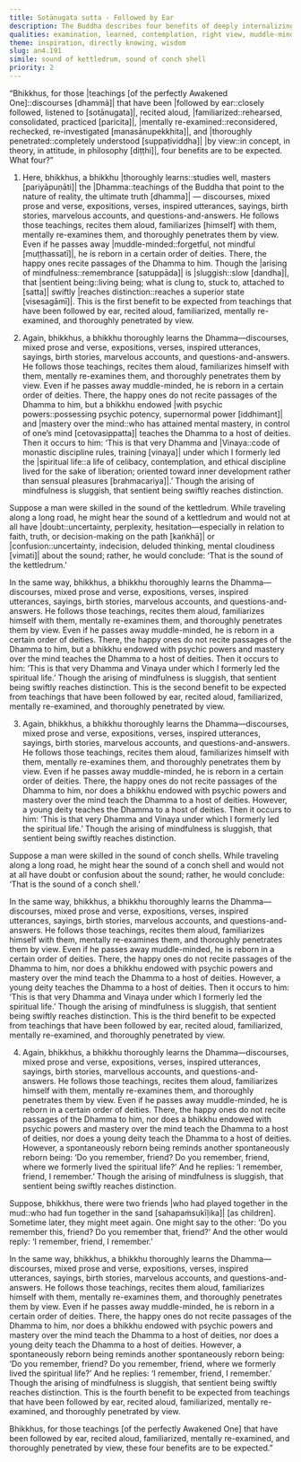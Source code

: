 ```yaml
---
title: Sotānugata sutta - Followed by Ear
description: The Buddha describes four benefits of deeply internalizing the Dhamma. Even if one dies muddle-minded, they are reborn among the deities, where hearing the Dhamma again and recollecting their past spiritual practice enables them to swiftly reach distinction.
qualities: examination, learned, contemplation, right view, muddle-minded, mindfulness, recollection of the Dhamma, spiritual life, discernment
theme: inspiration, directly knowing, wisdom
slug: an4.191
simile: sound of kettledrum, sound of conch shell
priority: 2
---
```


“Bhikkhus, for those |teachings [of the perfectly Awakened One]::discourses [dhammā]| that have been |followed by ear::closely followed, listened to [sotānugata]|, recited aloud, |familiarized::rehearsed, consolidated, practiced [paricita]|, |mentally re-examined::reconsidered, rechecked, re-investigated [manasānupekkhita]|, and |thoroughly penetrated::completely understood [suppaṭividdha]| |by view::in concept, in theory, in attitude, in philosophy [diṭṭhi]|, four benefits are to be expected. What four?”

1. Here, bhikkhus, a bhikkhu |thoroughly learns::studies well, masters [pariyāpuṇāti]| the |Dhamma::teachings of the Buddha that point to the nature of reality, the ultimate truth [dhamma]| — discourses, mixed prose and verse, expositions, verses, inspired utterances, sayings, birth stories, marvelous accounts, and questions-and-answers. He follows those teachings, recites them aloud, familiarizes [himself] with them, mentally re-examines them, and thoroughly penetrates them by view. Even if he passes away |muddle-minded::forgetful, not mindful [muṭṭhassatī]|, he is reborn in a certain order of deities. There, the happy ones recite passages of the Dhamma to him. Though the |arising of mindfulness::remembrance [satuppāda]| is |sluggish::slow [dandha]|, that |sentient being::living being; what is clung to, stuck to, attached to [satta]| swiftly |reaches distinction::reaches a superior state [visesagāmī]|. This is the first benefit to be expected from teachings that have been followed by ear, recited aloud, familiarized, mentally re-examined, and thoroughly penetrated by view.

2. Again, bhikkhus, a bhikkhu thoroughly learns the Dhamma—discourses, mixed prose and verse, expositions, verses, inspired utterances, sayings, birth stories, marvelous accounts, and questions-and-answers. He follows those teachings, recites them aloud, familiarizes himself with them, mentally re-examines them, and thoroughly penetrates them by view. Even if he passes away muddle-minded, he is reborn in a certain order of deities. There, the happy ones do not recite passages of the Dhamma to him, but a bhikkhu endowed |with psychic powers::possessing psychic potency, supernormal power [iddhimant]| and |mastery over the mind::who has attained mental mastery, in control of one’s mind [cetovasippatta]| teaches the Dhamma to a host of deities. Then it occurs to him: ‘This is that very Dhamma and |Vinaya::code of monastic discipline rules, training [vinaya]| under which I formerly led the |spiritual life::a life of celibacy, contemplation, and ethical discipline lived for the sake of liberation; oriented toward inner development rather than sensual pleasures [brahmacariya]|.’ Though the arising of mindfulness is sluggish, that sentient being swiftly reaches distinction.

Suppose a man were skilled in the sound of the kettledrum. While traveling along a long road, he might hear the sound of a kettledrum and would not at all have |doubt::uncertainty, perplexity, hesitation—especially in relation to faith, truth, or decision-making on the path [kaṅkhā]| or |confusion::uncertainty, indecision, deluded thinking, mental cloudiness [vimati]| about the sound; rather, he would conclude: ‘That is the sound of the kettledrum.’

In the same way, bhikkhus, a bhikkhu thoroughly learns the Dhamma—discourses, mixed prose and verse, expositions, verses, inspired utterances, sayings, birth stories, marvelous accounts, and questions-and-answers. He follows those teachings, recites them aloud, familiarizes himself with them, mentally re-examines them, and thoroughly penetrates them by view. Even if he passes away muddle-minded, he is reborn in a certain order of deities. There, the happy ones do not recite passages of the Dhamma to him, but a bhikkhu endowed with psychic powers and mastery over the mind teaches the Dhamma to a host of deities. Then it occurs to him: ‘This is that very Dhamma and Vinaya under which I formerly led the spiritual life.’ Though the arising of mindfulness is sluggish, that sentient being swiftly reaches distinction. This is the second benefit to be expected from teachings that have been followed by ear, recited aloud, familiarized, mentally re-examined, and thoroughly penetrated by view.

3. Again, bhikkhus, a bhikkhu thoroughly learns the Dhamma—discourses, mixed prose and verse, expositions, verses, inspired utterances, sayings, birth stories, marvelous accounts, and questions-and-answers. He follows those teachings, recites them aloud, familiarizes himself with them, mentally re-examines them, and thoroughly penetrates them by view. Even if he passes away muddle-minded, he is reborn in a certain order of deities. There, the happy ones do not recite passages of the Dhamma to him, nor does a bhikkhu endowed with psychic powers and mastery over the mind teach the Dhamma to a host of deities. However, a young deity teaches the Dhamma to a host of deities. Then it occurs to him: ‘This is that very Dhamma and Vinaya under which I formerly led the spiritual life.’ Though the arising of mindfulness is sluggish, that sentient being swiftly reaches distinction.

Suppose a man were skilled in the sound of conch shells. While traveling along a long road, he might hear the sound of a conch shell and would not at all have doubt or confusion about the sound; rather, he would conclude: ‘That is the sound of a conch shell.’

In the same way, bhikkhus, a bhikkhu thoroughly learns the Dhamma—discourses, mixed prose and verse, expositions, verses, inspired utterances, sayings, birth stories, marvelous accounts, and questions-and-answers. He follows those teachings, recites them aloud, familiarizes himself with them, mentally re-examines them, and thoroughly penetrates them by view. Even if he passes away muddle-minded, he is reborn in a certain order of deities. There, the happy ones do not recite passages of the Dhamma to him, nor does a bhikkhu endowed with psychic powers and mastery over the mind teach the Dhamma to a host of deities. However, a young deity teaches the Dhamma to a host of deities. Then it occurs to him: ‘This is that very Dhamma and Vinaya under which I formerly led the spiritual life.’ Though the arising of mindfulness is sluggish, that sentient being swiftly reaches distinction. This is the third benefit to be expected from teachings that have been followed by ear, recited aloud, familiarized, mentally re-examined, and thoroughly penetrated by view.

4. Again, bhikkhus, a bhikkhu thoroughly learns the Dhamma—discourses, mixed prose and verse, expositions, verses, inspired utterances, sayings, birth stories, marvellous accounts, and questions-and-answers. He follows those teachings, recites them aloud, familiarizes himself with them, mentally re-examines them, and thoroughly penetrates them by view. Even if he passes away muddle-minded, he is reborn in a certain order of deities. There, the happy ones do not recite passages of the Dhamma to him, nor does a bhikkhu endowed with psychic powers and mastery over the mind teach the Dhamma to a host of deities, nor does a young deity teach the Dhamma to a host of deities. However, a spontaneously reborn being reminds another spontaneously reborn being: ‘Do you remember, friend? Do you remember, friend, where we formerly lived the spiritual life?’ And he replies: ‘I remember, friend, I remember.’ Though the arising of mindfulness is sluggish, that sentient being swiftly reaches distinction.

Suppose, bhikkhus, there were two friends |who had played together in the mud::who had fun together in the sand [sahapaṁsukīḷika]| [as children]. Sometime later, they might meet again. One might say to the other: ‘Do you remember this, friend? Do you remember that, friend?’ And the other would reply: ‘I remember, friend, I remember.’

In the same way, bhikkhus, a bhikkhu thoroughly learns the Dhamma—discourses, mixed prose and verse, expositions, verses, inspired utterances, sayings, birth stories, marvelous accounts, and questions-and-answers. He follows those teachings, recites them aloud, familiarizes himself with them, mentally re-examines them, and thoroughly penetrates them by view. Even if he passes away muddle-minded, he is reborn in a certain order of deities. There, the happy ones do not recite passages of the Dhamma to him, nor does a bhikkhu endowed with psychic powers and mastery over the mind teach the Dhamma to a host of deities, nor does a young deity teach the Dhamma to a host of deities. However, a spontaneously reborn being reminds another spontaneously reborn being: ‘Do you remember, friend? Do you remember, friend, where we formerly lived the spiritual life?’ And he replies: ‘I remember, friend, I remember.’ Though the arising of mindfulness is sluggish, that sentient being swiftly reaches distinction. This is the fourth benefit to be expected from teachings that have been followed by ear, recited aloud, familiarized, mentally re-examined, and thoroughly penetrated by view.

Bhikkhus, for those teachings [of the perfectly Awakened One] that have been followed by ear, recited aloud, familiarized, mentally re-examined, and thoroughly penetrated by view, these four benefits are to be expected.”